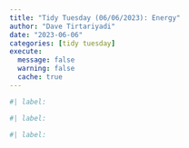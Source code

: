 ```yaml
---
title: "Tidy Tuesday (06/06/2023): Energy"
author: "Dave Tirtariyadi"
date: "2023-06-06"
categories: [tidy tuesday]
execute: 
  message: false
  warning: false
  cache: true
---
```


```r
#| label:

```

```r
#| label:

```

```r
#| label:

```

